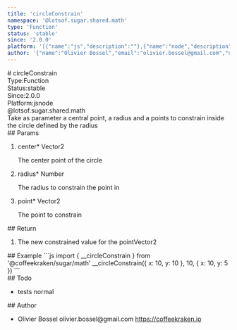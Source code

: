 ```yaml
---
title: 'circleConstrain'
namespace: '@lotsof.sugar.shared.math'
type: 'Function'
status: 'stable'
since: '2.0.0'
platform: '[{"name":"js","description":""},{"name":"node","description":""}]'
author: '{"name":"Olivier Bossel","email":"olivier.bossel@gmail.com","url":"https://coffeekraken.io"}'
---
```

<div class="docmap-mdx">
# circleConstrain
<div class="_metas">
<div class="_type"><span class="_type-label">Type:</span><span class="_type-value">Function</span></div>
<div class="_status"><span class="_status-label">Status:</span><span class="_status-value -stable">stable</span></div>
<div class="_since"><span class="_since-label">Since:</span><span class="_since-value">2.0.0</span></div>
<div class="_platform"><span class="_platform-label">Platform:</span><span class="_platform-value">js</span><span class="_platform-value">node</span></div>
</div>
<div class="_namespace">@lotsof.sugar.shared.math</div>
<div class="_description">
Take as parameter a central point, a radius and a points to constrain inside the circle defined by the radius
</div>
<div class="_params">
## Params
<ol class="_list">
<li class="_item">
<span class="_name">center<span class="_required">*</span></span><span class="_default"></span> <span class="_type">Vector2</span>
<p class="_description">The center point of the circle</p>
</li>
<li class="_item">
<span class="_name">radius<span class="_required">*</span></span><span class="_default"></span> <span class="_type">Number</span>
<p class="_description">The radius to constrain the point in</p>
</li>
<li class="_item">
<span class="_name">point<span class="_required">*</span></span><span class="_default"></span> <span class="_type">Vector2</span>
<p class="_description">The point to constrain</p>
</li>
</ol>
</div>
<div class="_return">
## Return
<ol class="_list">
<li class="_item">
<span class="_description">The new constrained value for the point</span><span class="_default"></span><span class="_type">Vector2</span>
</li>
</ol>
</div>
<div class="_examples">
## Example
```js
import { __circleConstrain } from '@coffeekraken/sugar/math'
__circleConstrain({
	x: 10, y: 10
}, 10, {
	x: 10, y: 5
})
```
</div>
<div class="_todo">
## Todo
<ul class="_list">
<li class="_item">
<span class="_description">tests</span>
<span class="_priority -normal">normal</span>
</li>
</ul>
</div>
<div class="_author">
## Author
<ul class="_list">
<li class="_item">
<span class="_name">Olivier Bossel</span>
<span class="_email">olivier.bossel@gmail.com</span>
<a href="https://coffeekraken.io" target="_blank" class="_url">https://coffeekraken.io</a>
</li>
</ul>
</div>
</div>